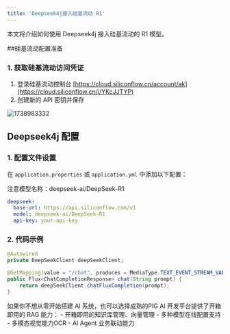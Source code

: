 ```yaml
---
title: 'Deepseek4j接入硅基流动 R1'
---
```


本文将介绍如何使用 Deepseek4j 接入硅基流动的 R1 模型。

##硅基流动配置准备

### 1. 获取硅基流动访问凭证

1. 登录硅基流动控制台 [https://cloud.siliconflow.cn/account/ak](https://cloud.siliconflow.cn/i/YKcJJTYP)
2. 创建新的 API 密钥并保存

<img src='https://minio.pigx.vip/oss/202502/1738983332.png' alt='1738983332'/>

## Deepseek4j 配置


### 1. 配置文件设置

在 `application.properties` 或 `application.yml` 中添加以下配置：

<Warning>注意模型名称：deepseek-ai/DeepSeek-R1</Warning>

```yaml
deepseek:
  base-url: https://api.siliconflow.com/v1
  model: deepseek-ai/DeepSeek-R1
  api-key: your-api-key

```


### 2. 代码示例

```java
@Autowired
private DeepSeekClient deepSeekClient;

@GetMapping(value = "/chat", produces = MediaType.TEXT_EVENT_STREAM_VALUE)
public Flux<ChatCompletionResponse> chat(String prompt) {
    return deepSeekClient.chatFluxCompletion(prompt);
}
```

<Card title="商业化选择" icon="link" href="https://ai.pig4cloud.com">
如果你不想从零开始搭建 AI 系统，也可以选择成熟的PIG AI 开发平台提供了开箱即用的 RAG 能力：
- 开箱即用的知识库管理、向量管理
- 多种模型在线配置支持
- 多模态视觉能力OCR
- AI Agent 业务联动能力
</Card>